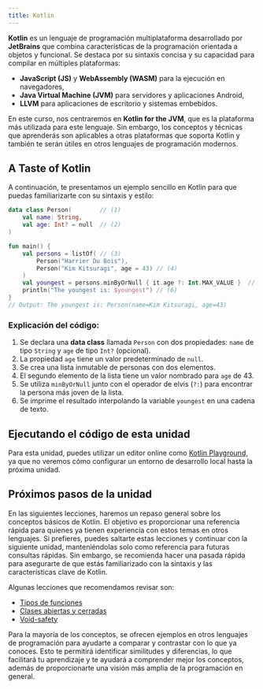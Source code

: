 ```yaml
---
title: Kotlin
---
```


<ReadingTime />

**Kotlin** es un lenguaje de programación multiplataforma desarrollado por **JetBrains** que combina características de la programación orientada a objetos y funcional. Se destaca por su sintaxis concisa y su capacidad para compilar en múltiples plataformas:

- **JavaScript (JS)** y **WebAssembly (WASM)** para la ejecución en navegadores,
- **Java Virtual Machine (JVM)** para servidores y aplicaciones Android,
- **LLVM** para aplicaciones de escritorio y sistemas embebidos.

En este curso, nos centraremos en **Kotlin for the JVM**, que es la plataforma más utilizada para este lenguaje. Sin embargo, los conceptos y técnicas que aprenderás son aplicables a otras plataformas que soporta Kotlin y también te serán útiles en otros lenguajes de programación modernos.

## A Taste of Kotlin

A continuación, te presentamos un ejemplo sencillo en Kotlin para que puedas familiarizarte con su sintaxis y estilo:

```kotlin
data class Person(        // (1)
    val name: String,
    val age: Int? = null  // (2)
)

fun main() {
    val persons = listOf( // (3)
        Person("Harrier Du Bois"),
        Person("Kim Kitsuragi", age = 43) // (4)
    )
    val youngest = persons.minByOrNull { it.age ?: Int.MAX_VALUE }  // (5)
    println("The youngest is: $youngest") // (6)
}
// Output: The youngest is: Person(name=Kim Kitsuragi, age=43)
```

### Explicación del código:

1. Se declara una **data class** llamada `Person` con dos propiedades: `name` de tipo `String` y `age` de tipo `Int?` (opcional).
2. La propiedad `age` tiene un valor predeterminado de `null`.
3. Se crea una lista inmutable de personas con dos elementos.
4. El segundo elemento de la lista tiene un valor nombrado para `age` de 43.
5. Se utiliza `minByOrNull` junto con el operador de elvis (`?:`) para encontrar la persona más joven de la lista.
6. Se imprime el resultado interpolando la variable `youngest` en una cadena de texto.

## Ejecutando el código de esta unidad

Para esta unidad, puedes utilizar un editor online como [Kotlin Playground,](https://play.kotlinlang.org/) ya que no veremos cómo configurar un entorno de desarrollo local hasta la próxima unidad.

## Próximos pasos de la unidad

En las siguientes lecciones, haremos un repaso general sobre los conceptos básicos de Kotlin. El objetivo es proporcionar una referencia rápida para quienes ya tienen experiencia con estos temas en otros lenguajes. Si prefieres, puedes saltarte estas lecciones y continuar con la siguiente unidad, manteniéndolas solo como referencia para futuras consultas rápidas. Sin embargo, se recomienda hacer una pasada rápida para asegurarte de que estás familiarizado con la sintaxis y las características clave de Kotlin.

Algunas lecciones que recomendamos revisar son:

- [Tipos de funciones](types)
- [Clases abiertas y cerradas](open-closed/open-closed-kt)
- [Void-safety](void-safety)

Para la mayoría de los conceptos, se ofrecen ejemplos en otros lenguajes de programación para ayudarte a comparar y contrastar con lo que ya conoces. Esto te permitirá identificar similitudes y diferencias, lo que facilitará tu aprendizaje y te ayudará a comprender mejor los conceptos, además de proporcionarte una visión más amplia de la programación en general.